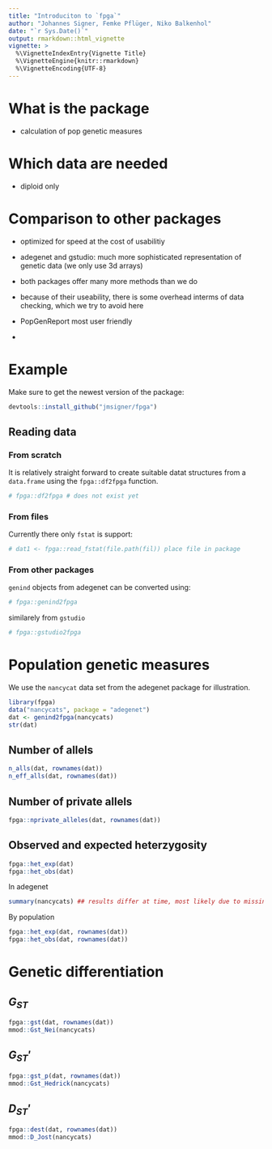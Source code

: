 ```yaml
---
title: "Introduciton to `fpga`"
author: "Johannes Signer, Femke Pflüger, Niko Balkenhol"
date: "`r Sys.Date()`"
output: rmarkdown::html_vignette
vignette: >
  %\VignetteIndexEntry{Vignette Title}
  %\VignetteEngine{knitr::rmarkdown}
  %\VignetteEncoding{UTF-8}
---
```



# What is the package

- calculation of pop genetic measures

# Which data are needed

- diploid only

# Comparison to other packages

- optimized for speed at the cost of usabilitiy

- adegenet and gstudio: much more sophisticated representation of genetic data (we only use 3d arrays)
- both packages offer many more methods than we do
- because of their useability, there is some overhead interms of data checking, which we try to avoid here
- PopGenReport most user friendly
- 

# Example 

Make sure to get the newest version of the package:

```r
devtools::install_github("jmsigner/fpga")
```


## Reading data

### From scratch

It is relatively straight forward to create suitable datat structures from a `data.frame` using the `fpga::df2fpga` function.

```r
# fpga::df2fpga # does not exist yet 
```


### From files 

Currently there only `fstat` is support:

```r
# dat1 <- fpga::read_fstat(file.path(fil)) place file in package
```


### From other packages

`genind` objects from adegenet can be converted using:


```r
# fpga::genind2fpga
```

similarely from `gstudio` 

```r
# fpga::gstudio2fpga
```


# Population genetic measures

We use the `nancycat` data set from the adegenet package for illustration. 

```r
library(fpga)
data("nancycats", package = "adegenet")
dat <- genind2fpga(nancycats)
str(dat)
```


## Number of allels

```r
n_alls(dat, rownames(dat))
n_eff_alls(dat, rownames(dat))
```

## Number of private allels

```r
fpga::nprivate_alleles(dat, rownames(dat))
```

## Observed and expected heterzygosity

```r
fpga::het_exp(dat)
fpga::het_obs(dat)

```

In adegenet

```r
summary(nancycats) ## results differ at time, most likely due to missing values

```

By population

```r
fpga::het_exp(dat, rownames(dat))
fpga::het_obs(dat, rownames(dat))

```


# Genetic differentiation

## $G_{ST}$

```r
fpga::gst(dat, rownames(dat))
mmod::Gst_Nei(nancycats)
```

## $G_{ST}'$

```r
fpga::gst_p(dat, rownames(dat))
mmod::Gst_Hedrick(nancycats)
```
## $D_{ST}'$

```r
fpga::dest(dat, rownames(dat))
mmod::D_Jost(nancycats)
```


